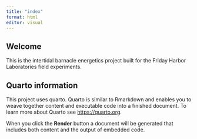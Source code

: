 ```yaml
---
title: "index"
format: html
editor: visual
---
```



## Welcome

This is the intertidal barnacle energetics project built for the Friday Harbor Laboratories field experiments.

## Quarto information

This project uses quarto. Quarto is similar to Rmarkdown and enables you to weave together content and executable code into a finished document. To learn more about Quarto see <https://quarto.org>.

When you click the **Render** button a document will be generated that includes both content and the output of embedded code.
